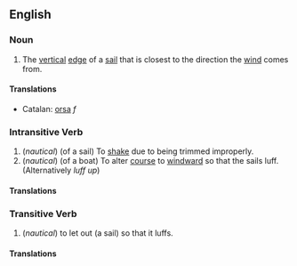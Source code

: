 ==English==
=== Noun ===
# The [[vertical]] [[edge]] of a [[sail]] that is closest to the direction the [[wind]] comes from.

====Translations====
*Catalan: [[orsa]] ''f''

=== Intransitive Verb ===
# (''nautical'') (of a sail) To [[shake]] due to being trimmed improperly.
# (''nautical'') (of a boat) To alter [[course]] to [[windward]] so that the sails luff.  (Alternatively ''luff up'')

====Translations====

=== Transitive Verb ===
#(''nautical'') to let out (a sail) so that it luffs.

====Translations====